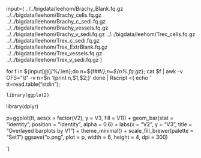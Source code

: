 

input=(
../../bigdata/leehom/Brachy_Blank.fq.gz
../../bigdata/leehom/Brachy_cells.fq.gz
../../bigdata/leehom/Brachy_c_sedi.fq.gz
../../bigdata/leehom/Brachy_vessels.fq.gz
../../bigdata/leehom/Brachy_v_sedi.fq.gz
../../bigdata/leehom/Trex_cells.fq.gz
../../bigdata/leehom/Trex_c_sedi.fq.gz
../../bigdata/leehom/Trex_ExtrBlank.fq.gz
../../bigdata/leehom/Trex_vessels.fq.gz
../../bigdata/leehom/Trex_v_sedi.fq.gz
)

for f in ${input[@]/%/.len};do
	n=${f##*/};n=${n%.fq.gz*};
	cat $f | awk -v OFS="\t" -v n=$n  '{print n,$1,$2;}'
done |  Rscript <( echo '
	tt=read.table("stdin");

	library(ggplot2)
library(dplyr)

p=ggplot(tt, aes(x = factor(V2), y = V3, fill = V1)) +
  geom_bar(stat = "identity", position = "identity", alpha = 0.6) +
  labs(x = "V2", y = "V3", title = "Overlayed barplots by V1") +
  theme_minimal() +
  scale_fill_brewer(palette = "Set1")
  ggsave("o.png", plot = p, width = 6, height = 4, dpi = 300)
	
')
